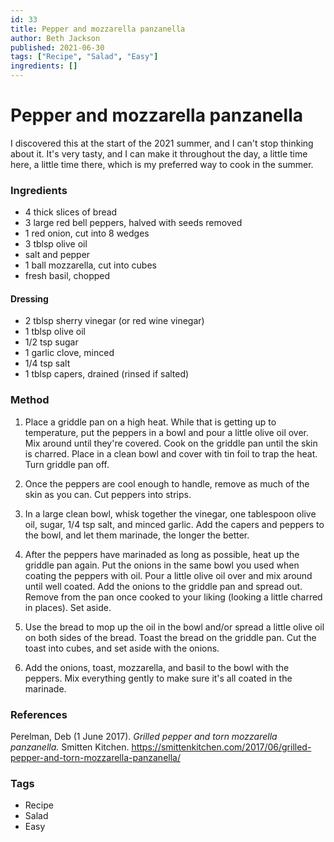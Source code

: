 ```yaml
---
id: 33
title: Pepper and mozzarella panzanella
author: Beth Jackson
published: 2021-06-30
tags: ["Recipe", "Salad", "Easy"]
ingredients: []
---
```


# Pepper and mozzarella panzanella

I discovered this at the start of the 2021 summer, and I can't stop thinking about it. It's very tasty, and I can make it throughout the day, a little time here, a little time there, which is my preferred way to cook in the summer.

### Ingredients

- 4 thick slices of bread
- 3 large red bell peppers, halved with seeds removed
- 1 red onion, cut into 8 wedges
- 3 tblsp olive oil
- salt and pepper
- 1 ball mozzarella, cut into cubes
- fresh basil, chopped

#### Dressing

- 2 tblsp sherry vinegar (or red wine vinegar)
- 1 tblsp olive oil
- 1/2 tsp sugar
- 1 garlic clove, minced
- 1/4 tsp salt
- 1 tblsp capers, drained (rinsed if salted)

### Method

1. Place a griddle pan on a high heat. While that is getting up to temperature, put the peppers in a bowl and pour a little olive oil over. Mix around until they're covered. Cook on the griddle pan until the skin is charred. Place in a clean bowl and cover with tin foil to trap the heat. Turn griddle pan off.

2. Once the peppers are cool enough to handle, remove as much of the skin as you can. Cut peppers into strips.

3. In a large clean bowl, whisk together the vinegar, one tablespoon olive oil, sugar, 1/4 tsp salt, and minced garlic. Add the capers and peppers to the bowl, and let them marinade, the longer the better.

4. After the peppers have marinaded as long as possible, heat up the griddle pan again. Put the onions in the same bowl you used when coating the peppers with oil. Pour a little olive oil over and mix around until well coated. Add the onions to the griddle pan and spread out. Remove from the pan once cooked to your liking (looking a little charred in places). Set aside.

5. Use the bread to mop up the oil in the bowl and/or spread a little olive oil on both sides of the bread. Toast the bread on the griddle pan. Cut the toast into cubes, and set aside with the onions.

6. Add the onions, toast, mozzarella, and basil to the bowl with the peppers. Mix everything gently to make sure it's all coated in the marinade.

### References

Perelman, Deb (1 June 2017). _Grilled pepper and torn mozzarella panzanella._ Smitten Kitchen. https://smittenkitchen.com/2017/06/grilled-pepper-and-torn-mozzarella-panzanella/

### Tags

- Recipe
- Salad
- Easy
